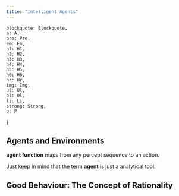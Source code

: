 ```yaml
---
title: "Intelligent Agents"
---
```


    blockquote: Blockquote,
    a: A,
    pre: Pre,
    em: Em,
    h1: H1,
    h2: H2,
    h3: H3,
    h4: H4,
    h5: H5,
    h6: H6,
    hr: Hr,
    img: Img,
    ul: Ul,
    ol: Ol,
    li: Li,
    strong: Strong,
    p: P
}

## Agents and Environments

<Definition
    term="Agent"
    definition="An agent is anything that can be viewed as perceiving its environment through sensors and acting upon that environment through actuators."
    source="Artificial Intelligent a Modern Approach - Chapter 2 section 1"
    link=""
/>

**agent function** maps from any percept sequence to an action.

Just keep in mind that the term **agent** is just a analytical tool.

## Good Behaviour: The Concept of Rationality

<Definition
    term="rational agent"
    definition="A rational agent is one that does the 'right thing'."
    source="Artificial Intelligent a Modern Approach - Section 2.2"
    link=""
/>


